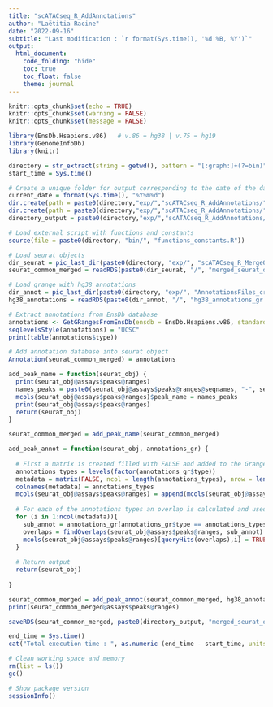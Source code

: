 ```yaml
---
title: "scATACseq_R_AddAnnotations"
author: "Laëtitia Racine"
date: "2022-09-16"
subtitle: "Last modification : `r format(Sys.time(), '%d %B, %Y')`"
output:
  html_document:
    code_folding: "hide"
    toc: true
    toc_float: false
    theme: journal
---
```


```r

knitr::opts_chunk$set(echo = TRUE)
knitr::opts_chunk$set(warning = FALSE)
knitr::opts_chunk$set(message = FALSE)

```

```r

library(EnsDb.Hsapiens.v86)   # v.86 = hg38 | v.75 = hg19
library(GenomeInfoDb)
library(knitr)

```

```r

directory = str_extract(string = getwd(), pattern = "[:graph:]+(?=bin)")
start_time = Sys.time()

# Create a unique folder for output corresponding to the date of the day
current_date = format(Sys.time(), "%Y%m%d")
dir.create(path = paste0(directory,"exp/","scATACseq_R_AddAnnotations/"))
dir.create(path = paste0(directory,"exp/","scATACseq_R_AddAnnotations/", current_date))
directory_output = paste0(directory,"exp/","scATACseq_R_AddAnnotations/", current_date, "/")

# Load external script with functions and constants
source(file = paste0(directory, "bin/", "functions_constants.R"))

```

```r

# Load seurat objects 
dir_seurat = pic_last_dir(paste0(directory, "exp/", "scATACseq_R_MergeObjectsCommonPeaks/"))
seurat_common_merged = readRDS(paste0(dir_seurat, "/", "merged_seurat_qc_filter.rds"))

# Load grange with hg38 annotations
dir_annot = pic_last_dir(paste0(directory, "exp/", "AnnotationsFiles_createGrange/"))
hg38_annotations = readRDS(paste0(dir_annot, "/", "hg38_annotations_gr.rds"))

```

```r

# Extract annotations from EnsDb database
annotations <- GetGRangesFromEnsDb(ensdb = EnsDb.Hsapiens.v86, standard.chromosomes = TRUE)
seqlevelsStyle(annotations) = "UCSC"
print(table(annotations$type))

# Add annotation database into seurat object 
Annotation(seurat_common_merged) = annotations

```

```r

add_peak_name = function(seurat_obj) {
  print(seurat_obj@assays$peaks@ranges)
  names_peaks = paste0(seurat_obj@assays$peaks@ranges@seqnames, "-", seurat_obj@assays$peaks@ranges@ranges)
  mcols(seurat_obj@assays$peaks@ranges)$peak_name = names_peaks
  print(seurat_obj@assays$peaks@ranges)
  return(seurat_obj)
}

seurat_common_merged = add_peak_name(seurat_common_merged)

```

```r

add_peak_annot = function(seurat_obj, annotations_gr) {
  
  # First a matrix is created filled with FALSE and added to the Grange
  annotations_types = levels(factor(annotations_gr$type))
  metadata = matrix(FALSE, ncol = length(annotations_types), nrow = length(seurat_obj@assays$peaks@ranges))
  colnames(metadata) = annotations_types
  mcols(seurat_obj@assays$peaks@ranges) = append(mcols(seurat_obj@assays$peaks@ranges), metadata) 
  
  # For each of the annotations types an overlap is calculated and used to assigned the peak as TRUE when overlapping with the annotation
  for (i in 1:ncol(metadata)){
    sub_annot = annotations_gr[annotations_gr$type == annotations_types[i]]
    overlaps = findOverlaps(seurat_obj@assays$peaks@ranges, sub_annot)
    mcols(seurat_obj@assays$peaks@ranges)[queryHits(overlaps),i] = TRUE
  }
  
  # Return output
  return(seurat_obj)
  
}

seurat_common_merged = add_peak_annot(seurat_common_merged, hg38_annotations)
print(seurat_common_merged@assays$peaks@ranges)

```

```r

saveRDS(seurat_common_merged, paste0(directory_output, "merged_seurat_qc_filter_annot.rds"))

```

```r

end_time = Sys.time()
cat("Total execution time : ", as.numeric (end_time - start_time, units = "mins"), "minutes")

# Clean working space and memory 
rm(list = ls())
gc()

# Show package version
sessionInfo()

```
